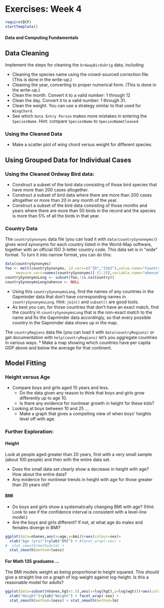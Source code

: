 Exercises: Week 4
========================================================

```r
require(DCF)
startTemplate()
```

#### Data and Computing Fundamentals


## Data Cleaning

Implement the steps for cleaning the `OrdwayBirdsOrig` data, including

* Cleaning the species name using the crowd-sourced correction file. (This is done in the write-up.)
* Cleaning the year, converting to proper numerical form. (This is done in the write-up.)
* Clean the month. Convert it to a valid number: 1 through 12
* Clean the day.  Convert it to a valid number: 1 through 31.
* Clean the weight.  You can use a strategy similar to that used for `WingChord`.
* See which `Data Entry Person` makes more mistakes in entering the `SpeciesName`.  Hint: compare `SpeciesName` to `SpeciesNameCleaned`.

### Using the Cleaned Data

* Make a scatter plot of wing chord versus weight for different species.


## Using Grouped Data for Individual Cases

### Using the Cleaned Ordway Bird data:
* Construct a subset of the bird data consisting of those bird species that have more than 200 cases altogether.
* Construct a subset of bird data where there are more than 200 cases altogether or more than 20 in any month of the year.
* Construct a subset of the bird data consisting of those months and years where there are more than 50 birds in the record and the species is more than 5% of all the birds in that year.

### Country Data

The `countrySynonyms` data file (you can load it with `data(countrySynonmyms)`) gives word synonyms for each country listed in the World-Map software, together with an official ISO 3-letter country code.  This data set is in "wide" format.  To turn it into narrow format, you can do this:
```r
data(countrySynonyms)
foo <- melt(countrySynonyms, id.vars=c("ID","ISO3"),value.name="Country",
     measure.vars=names(countrySynonyms)[-(1:2)],variable.name="whence")
countrySynonymsLong <- subset(foo,!is.na(Country))
countrySynonymsLong$whence <- NULL
```
* Using this `countrySynonymsLong`, find the names of any countries in the Gapminder data that don't have corresponding names in `countrySynonymsLong`.  Hint: `join()` and `subset()` are good tools.
* As best you can, for those countries that don't have an exact match, find the country in `countrySynonymsLong` that is the non-exact match to the name and fix the Gapminder data accordingly, so that every possible country in the Gapminder data shows up in the map.

The `countryRegions` data file (you can load it with `data(countryRegions)` or get documentation with `help(countryRegions)` let's you aggregate countries in various ways.
* Make a map showing which countries have per capita GDP above and below the average for that continent.


## Model Fitting




### Height versus Age

* Compare boys and girls aged 10 years and less. 
    * Do the data given any reason to think that boys and girls grow differently up to age 10.
    * Is there any evidence for nonlinear growth in height for these kids?

* Looking at boys between 10 and 25 ...
    * Make a graph that gives a compelling view of when boys' heights level off with age.

### Further Exploration:

#### Height
Look at people aged greater than 20 years, first with a very small sample (about 100 people) and then with the entire data set.  

* Does the small data set clearly show a decrease in height with age?  How about the entire data?
* Any evidence for nonlinear trends in height with age for those greater than 20 years old?

#### BMI

* Do boys and girls show a systematically changing BMI with age?  (Hint: Look to see if the confidence interval is consistent with a level-line model.)
* Are the boys and girls different?  If not, at what age do males and females diverge in BMI? 

```r
ggplot(data=nhanes,aes(x=age,y=bmi))+aes(colour=sex)+
  xlab("Age (yrs)")+ylab("BMI") + #facet_wrap(~sex) +
#  stat_smooth(method=lm) + 
  stat_smooth(method=loess)
```

#### For Math 135 graduates ...

The BMI models weight as being proportional to height squared.  This should give a straight line on a graph of log-weight against log-height.  Is this a reasonable model for adults?

```r
ggplot(data=subset(nhanes,hgt>1.5),aes(x=log(hgt),y=log(wgt)))+aes(colour=sex)+
  xlab("Height")+ylab("Weight") + facet_wrap(~sex) +
  stat_smooth(method=loess) + stat_smooth(method=lm)
```
